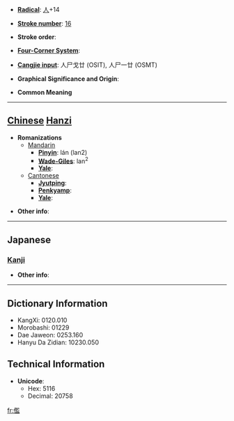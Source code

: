 * '''[[Wiktionary:Chinese radical index| Radical]]''': [[Wiktionary:Chinese radical index 人|人]]+14

* '''[[Wiktionary:Chinese total strokes index|Stroke number]]''': [[Wiktionary:Chinese total strokes index 16|16]]

* '''Stroke order''': 

* '''[[Wiktionary:Chinese four corner index|Four-Corner System]]''': 

* '''[[Wiktionary:Chinese Cangjie index|Cangjie input]]''': 人尸戈廿 (OSIT), 人尸一廿 (OSMT)

* '''Graphical Significance and Origin''': 

* '''Common Meaning'''

----

== [[Chinese]] [[Hanzi]] ==

* '''Romanizations'''
** [[Mandarin]]
*** '''[[Pinyin]]''': lán (lan2)
*** '''[[Wade-Giles]]''': lan<sup>2</sup>
*** '''[[Yale]]''': 
**[[Cantonese]]
***'''[[Jyutping]]''':
***'''[[Penkyamp]]''': 
***'''[[Yale]]''': 

* '''Other info''': 

----

==Japanese==
===[[Kanji]]===
{{kanji|on readings=[[らん]] (ran)|kun readings=[[みにくい]] (minikui)}}

* '''Other info''':  

----

== Dictionary Information ==

* KangXi: 0120.010
* Morobashi: 01229
* Dae Jaweon: 0253.160
* Hanyu Da Zidian: 10230.050

== Technical Information ==

* '''Unicode''':
** Hex: 5116
** Decimal: 20758

[[fr:儖]]